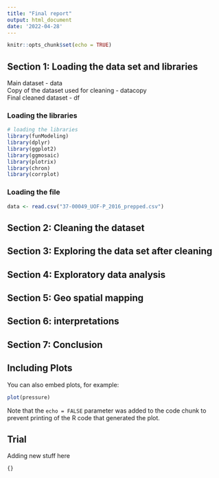 ```yaml
---
title: "Final report"
output: html_document
date: '2022-04-28'
---
```


```r
knitr::opts_chunk$set(echo = TRUE)
```

## Section 1: Loading the data set and libraries

Main dataset - data  
Copy of the dataset used for cleaning - datacopy  
Final cleaned dataset - df  

### Loading the libraries
```r
# loading the libraries
library(funModeling)
library(dplyr)
library(ggplot2)
library(ggmosaic)
library(plotrix)
library(chron)
library(corrplot)

```
### Loading the file

```r

data <- read.csv("37-00049_UOF-P_2016_prepped.csv")
```

## Section 2: Cleaning the dataset  
## Section 3: Exploring the data set after cleaning  
## Section 4: Exploratory data analysis  
## Section 5: Geo spatial mapping  
## Section 6: interpretations  
## Section 7: Conclusion  

## Including Plots

You can also embed plots, for example:

```r
plot(pressure)
```

Note that the `echo = FALSE` parameter was added to the code chunk to prevent printing of the R code that generated the plot.

## Trial

Adding new stuff here

```
{}
```